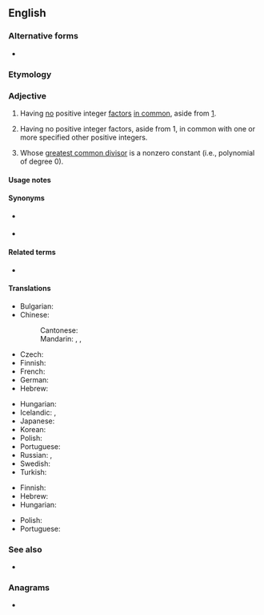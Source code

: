 ==English==
{{wikipedia}}

===Alternative forms===
* {{l|en|co-prime}}

===Etymology===
{{prefix|en|co|prime}}

===Adjective===
{{en-adj|-}}

# {{lb|en|number theory|of two or more positive integers}} Having [[no]] positive integer [[factor]]s [[in common]], aside from [[1]].
#: {{ux|en|24 and 35 are '''coprime'''.}}
# {{lb|en|number theory|of a positive integer}} Having no positive integer factors, aside from 1, in common with one or more specified other positive integers.
#: {{ux|en|24 is '''coprime''' to 35.}}
# {{lb|en|algebra|by extension|of two or more polynomials}} Whose [[greatest common divisor]] is a nonzero constant (i.e., polynomial of degree 0).

====Usage notes====
{{en-usage-equal}}

====Synonyms====
* {{sense|having no factors in common}} {{l|en|relatively prime}}
* {{sense|having no factors in common with}} {{l|en|relatively prime}}

====Related terms====
* {{l|en|coprimeness}}

====Translations====
{{trans-top|(of two or more positive integers) having no factors in common}}
* Bulgarian: {{t|bg|взаимно прости|p}}
* Chinese:
*: Cantonese: {{t|yue|互素|tr=wu6 sou3}}
*: Mandarin: {{t|cmn|互質}}, {{t|cmn|互质|tr=hùzhì, hùzhí}}, {{t+|cmn|互素|tr=hùsù}}
* Czech: {{t|cs|nesoudělný}}
* Finnish: {{t|fi|[[keskenään]] [[jaoton|jaottomia]]|p}}
* French: {{t+|fr|premiers entre eux}}
* German: {{t+|de|teilerfremd}}
* Hebrew: {{t+|he|זר|tr=zar}}
{{trans-mid}}
* Hungarian: {{t+|hu|relatív prímek|p}}
* Icelandic: {{t|is|ósamþátta|m}}, {{t|is|ósamþættur|m}}
* Japanese: {{t+|ja|互いに素|tr=tagai ni so}}
* Korean: {{t|ko|서로소}}
* Polish: {{t|pl|względnie pierwsze|p}}
* Portuguese: {{t|pt|coprimo}}
* Russian: {{t|ru|взаи́мно просто́й}}, {{t|ru|взаи́мно просты́е|p}}
* Swedish: {{t|sv|relativt prima}}
* Turkish: {{t|tr|aralarında asal}}
{{trans-bottom}}

{{trans-top|(of a positive integer) having no factor in common with...}}
* Finnish: {{t|fi|[[keskenään]] [[jaoton]] ... [[kanssa]]}}
* Hebrew: {{t+|he|זר|tr=zár}}
* Hungarian: {{t+|hu|relatív prím}}
{{trans-mid}}
* Polish: {{t|pl|względnie pierwsza|f}}
* Portuguese: {{t|pt|coprimo}}
{{trans-bottom}}

===See also===
* {{l|en|greatest common divisor}}

===Anagrams===
* {{anagrams|en|a=ceimopr|meropic}}